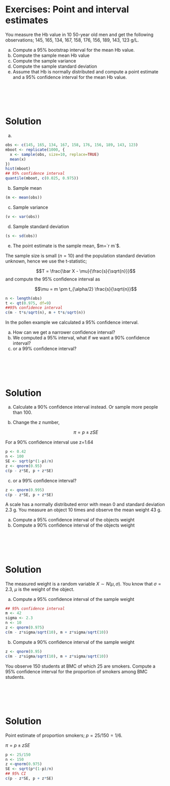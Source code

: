 # Exercises: Point and interval estimates {.unnumbered}

::: {#exr-CIHb}
You measure the Hb value in 10 50-year old men and get the following observations; 145, 165, 134, 167, 158, 176, 156, 189, 143, 123 g/L.

a) Compute a 95% bootstrap interval for the mean Hb value.
b) Compute the sample mean Hb value
c) Compute the sample variance
d) Compute the sample standard deviation
b) Assume that Hb is normally distributed and compute a point estimate and a 95% confidence interval for the mean Hb value.

::: {.panel-tabset}
# ​

# Solution

a)  

```r
obs <- c(145, 165, 134, 167, 158, 176, 156, 189, 143, 123)
mboot <- replicate(1000, {
  x <- sample(obs, size=10, replace=TRUE)
  mean(x)
})
hist(mboot)
## 95% confidence interval
quantile(mboot, c(0.025, 0.975))
```

b)  Sample mean

```r
(m <- mean(obs))
```

c)  Sample variance

```r
(v <- var(obs))
```

d)  Sample standard deviation

```r
(s <- sd(obs))
```

e)  The point estimate is the sample mean, $m=`r m`$.

The sample size is small ($n=10$) and the population standard deviation unknown, hence we use the t-statistic;

$$T = \frac{\bar X - \mu}{\frac{s}{\sqrt{n}}}$$ and compute the 95% confidence interval as

$$\mu = m \pm t_{\alpha/2} \frac{s}{\sqrt{n}}$$

```r
n <- length(obs)
t <- qt(0.975, df=9)
##95% confidence interval 
c(m - t*s/sqrt(n), m + t*s/sqrt(n))
```

:::
:::

::: {#exr-CIprop}
In the pollen example we calculated a 95% confidence interval.

  a) How can we get a narrower confidence interval?
  b) We computed a 95% interval, what if we want a 90% confidence interval?
  c) or a 99% confidence interval?

::: {.panel-tabset}
# ​

# Solution
a)  Calculate a 90% confidence interval instead. Or sample more people than 100.

b)  Change the z number,

$$\pi = p \pm z SE$$

For a 90% confidence interval use z=1.64

```r
p <- 0.42
n <- 100
SE <- sqrt(p*(1-p)/n)
z <- qnorm(0.95)
c(p - z*SE, p + z*SE)
```

c)  or a 99% confidence interval?

```r
z <- qnorm(0.995)
c(p - z*SE, p + z*SE)
```

:::
:::

::: {#exr-CIscale}
A scale has a normally distributed error with mean 0 and standard deviation 2.3 g. You measure an object 10 times and observe the mean weight 43 g.

a) Compute a 95% confidence interval of the objects weight
b) Compute a 90% confidence interval of the objects weight

::: {.panel-tabset}
# ​

# Solution

The measured weight is a random variable $X \sim N(\mu, \sigma)$. You know that $\sigma = 2.3$, $\mu$ is the weight of the object.

a)  Compute a 95% confidence interval of the sample weight

```r
## 95% confidence interval
m <- 42
sigma <- 2.3
n <- 10
z <- qnorm(0.975)
c(m - z*sigma/sqrt(10), m + z*sigma/sqrt(10))
```

b)  Compute a 90% confidence interval of the sample weight

```r
z <- qnorm(0.95)
c(m - z*sigma/sqrt(10), m + z*sigma/sqrt(10))
```

:::
:::


::: {#exr-BMCsmokers}

You observe 150 students at BMC of which 25 are smokers. Compute a 95% confidence interval for the proportion of smokers among BMC students.

::: {.panel-tabset}
# ​

# Solution
Point estimate of proportion smokers; $p=25/150=1/6$.

$\pi = p \pm z SE$

```r
p <- 25/150
n <- 150
z <-qnorm(0.975)
SE <- sqrt(p*(1-p)/n)
## 95% CI
c(p - z*SE, p + z*SE)
```

:::
:::
